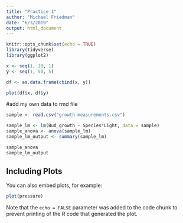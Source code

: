 ```yaml
---
title: "Practice 1"
author: "Michael Friedman"
date: "6/3/2019"
output: html_document
---
```


```r
knitr::opts_chunk$set(echo = TRUE)
library(tidyverse)
library(ggplot2)
```


```r
x <- seq(1, 10, 1)
y <- seq(1, 50, 5)

df <- as.data.frame(cbind(x, y))

plot(df$x, df$y)
```

#add my own data to rmd file
```r
sample <- read.csv("growth measurements.csv")

sample_lm <- lm(Bud_growth ~ Species*Light, data = sample)
sample_anova <- anova(sample_lm)
sample_lm_output <- summary(sample_lm)

sample_anova
sample_lm_output
```


## Including Plots

You can also embed plots, for example:

```r
plot(pressure)
```

Note that the `echo = FALSE` parameter was added to the code chunk to prevent printing of the R code that generated the plot.
